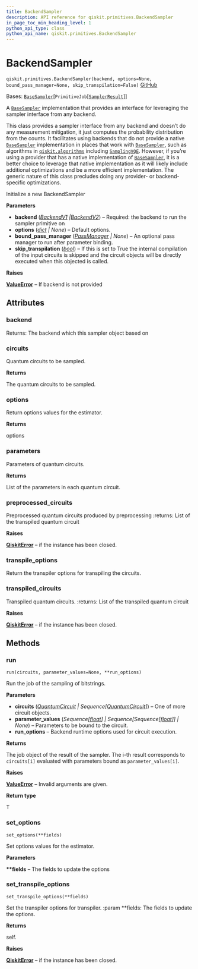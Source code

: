```yaml
---
title: BackendSampler
description: API reference for qiskit.primitives.BackendSampler
in_page_toc_min_heading_level: 1
python_api_type: class
python_api_name: qiskit.primitives.BackendSampler
---
```


# BackendSampler

<span id="qiskit.primitives.BackendSampler" />

`qiskit.primitives.BackendSampler(backend, options=None, bound_pass_manager=None, skip_transpilation=False)` [GitHub](https://github.com/qiskit/qiskit/tree/stable/0.25/qiskit/primitives/backend_sampler.py "view source code")

Bases: [`BaseSampler`](qiskit.primitives.BaseSampler "qiskit.primitives.base.base_sampler.BaseSampler")\[`PrimitiveJob`\[[`SamplerResult`](qiskit.primitives.SamplerResult "qiskit.primitives.base.sampler_result.SamplerResult")]]

A [`BaseSampler`](qiskit.primitives.BaseSampler "qiskit.primitives.BaseSampler") implementation that provides an interface for leveraging the sampler interface from any backend.

This class provides a sampler interface from any backend and doesn’t do any measurement mitigation, it just computes the probability distribution from the counts. It facilitates using backends that do not provide a native [`BaseSampler`](qiskit.primitives.BaseSampler "qiskit.primitives.BaseSampler") implementation in places that work with [`BaseSampler`](qiskit.primitives.BaseSampler "qiskit.primitives.BaseSampler"), such as algorithms in [`qiskit.algorithms`](algorithms#module-qiskit.algorithms "qiskit.algorithms") including [`SamplingVQE`](qiskit.algorithms.minimum_eigensolvers.SamplingVQE "qiskit.algorithms.minimum_eigensolvers.SamplingVQE"). However, if you’re using a provider that has a native implementation of [`BaseSampler`](qiskit.primitives.BaseSampler "qiskit.primitives.BaseSampler"), it is a better choice to leverage that native implementation as it will likely include additional optimizations and be a more efficient implementation. The generic nature of this class precludes doing any provider- or backend-specific optimizations.

Initialize a new BackendSampler

**Parameters**

*   **backend** ([*BackendV1*](qiskit.providers.BackendV1 "qiskit.providers.BackendV1")  *|*[*BackendV2*](qiskit.providers.BackendV2 "qiskit.providers.BackendV2")) – Required: the backend to run the sampler primitive on
*   **options** ([*dict*](https://docs.python.org/3/library/stdtypes.html#dict "(in Python v3.12)") *| None*) – Default options.
*   **bound\_pass\_manager** ([*PassManager*](qiskit.transpiler.PassManager "qiskit.transpiler.PassManager") *| None*) – An optional pass manager to run after parameter binding.
*   **skip\_transpilation** ([*bool*](https://docs.python.org/3/library/functions.html#bool "(in Python v3.12)")) – If this is set to True the internal compilation of the input circuits is skipped and the circuit objects will be directly executed when this objected is called.

**Raises**

[**ValueError**](https://docs.python.org/3/library/exceptions.html#ValueError "(in Python v3.12)") – If backend is not provided

## Attributes

<span id="qiskit.primitives.BackendSampler.backend" />

### backend

Returns: The backend which this sampler object based on

<span id="qiskit.primitives.BackendSampler.circuits" />

### circuits

Quantum circuits to be sampled.

**Returns**

The quantum circuits to be sampled.

<span id="qiskit.primitives.BackendSampler.options" />

### options

Return options values for the estimator.

**Returns**

options

<span id="qiskit.primitives.BackendSampler.parameters" />

### parameters

Parameters of quantum circuits.

**Returns**

List of the parameters in each quantum circuit.

<span id="qiskit.primitives.BackendSampler.preprocessed_circuits" />

### preprocessed\_circuits

Preprocessed quantum circuits produced by preprocessing :returns: List of the transpiled quantum circuit

**Raises**

[**QiskitError**](exceptions#qiskit.exceptions.QiskitError "qiskit.exceptions.QiskitError") – if the instance has been closed.

<span id="qiskit.primitives.BackendSampler.transpile_options" />

### transpile\_options

Return the transpiler options for transpiling the circuits.

<span id="qiskit.primitives.BackendSampler.transpiled_circuits" />

### transpiled\_circuits

Transpiled quantum circuits. :returns: List of the transpiled quantum circuit

**Raises**

[**QiskitError**](exceptions#qiskit.exceptions.QiskitError "qiskit.exceptions.QiskitError") – if the instance has been closed.

## Methods

### run

<span id="qiskit.primitives.BackendSampler.run" />

`run(circuits, parameter_values=None, **run_options)`

Run the job of the sampling of bitstrings.

**Parameters**

*   **circuits** ([*QuantumCircuit*](qiskit.circuit.QuantumCircuit "qiskit.circuit.QuantumCircuit") *| Sequence\[*[*QuantumCircuit*](qiskit.circuit.QuantumCircuit "qiskit.circuit.QuantumCircuit")*]*) – One of more circuit objects.
*   **parameter\_values** (*Sequence\[*[*float*](https://docs.python.org/3/library/functions.html#float "(in Python v3.12)")*] | Sequence\[Sequence\[*[*float*](https://docs.python.org/3/library/functions.html#float "(in Python v3.12)")*]] | None*) – Parameters to be bound to the circuit.
*   **run\_options** – Backend runtime options used for circuit execution.

**Returns**

The job object of the result of the sampler. The i-th result corresponds to `circuits[i]` evaluated with parameters bound as `parameter_values[i]`.

**Raises**

[**ValueError**](https://docs.python.org/3/library/exceptions.html#ValueError "(in Python v3.12)") – Invalid arguments are given.

**Return type**

T

### set\_options

<span id="qiskit.primitives.BackendSampler.set_options" />

`set_options(**fields)`

Set options values for the estimator.

**Parameters**

**\*\*fields** – The fields to update the options

### set\_transpile\_options

<span id="qiskit.primitives.BackendSampler.set_transpile_options" />

`set_transpile_options(**fields)`

Set the transpiler options for transpiler. :param \*\*fields: The fields to update the options.

**Returns**

self.

**Raises**

[**QiskitError**](exceptions#qiskit.exceptions.QiskitError "qiskit.exceptions.QiskitError") – if the instance has been closed.

